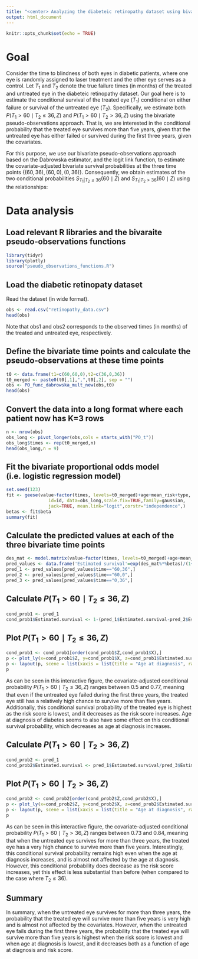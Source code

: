 ---
title: "<center> Analyzing the diabeteic retinopathy dataset using bivariate pseudo-observations <br> The effect of covariates on conditional probabilities"
output: html_document
---

```{r setup, include=FALSE}
knitr::opts_chunk$set(echo = TRUE)
```
# Goal

Consider the time to blindness of both eyes in diabetic patients, where one eye is randomly assigned to laser treatment and the other eye serves as a control. Let $T_1$ and $T_2$ denote the true failure times (in months) of the treated and untreated eye in the diabeteic retinopathy dataset. Our goal here is to estimate the conditional survival of the treated eye ($T_1$) conditional on either failure or survival of the untreated eye ($T_2$). Specifically, we estimate both $P(T_1>60 \mid T_2\leq 36, Z)$ and $P(T_1>60 \mid T_2> 36, Z)$ using the bivariate pseudo-observations approach. That is, we are interested in the conditional probability that the treated eye survives more than five years, given that the untreated eye has either failed or survived during the first three years, given the covariates.

For this purpose, we use our bivariate pseudo-observations approach based on the Dabrowska estimator, and the logit link function, to estimate the covariate-adjusted bivariate survival probabilities at the three time points $\{(60,36), (60,0), (0,36)\}$. Consequently, we obtain estimates of the two conditional probabilities $S_{T_1| T_2\leq 36}(60\mid Z)$ and $S_{T_1| T_2>36}(60\mid Z)$ using the relationships:
\begin{align*}
S_{T_1| T_2\leq 36}(60\mid Z)&=P(T_1>60 \mid T_2\leq 36, Z)=1-\frac{S(60,36 \mid Z)-S(60,0 \mid Z)-S(0,36 \mid Z)+1}{1-S(0,36 \mid Z)}, \\
	S_{T_1| T_2>36}(60\mid Z)&=P(T_1>60 \mid T_2> 36, Z)=\frac{S(60,36 \mid Z)}{S(0,36 \mid Z)}.
\end{align*}

# Data analysis

## Load relevant R libraries and the bivaraite pseudo-observations functions

```{r prem, echo=T, message=FALSE, warning=FALSE}
library(tidyr)
library(plotly)
source("pseudo_observations_functions.R")
```

## Load the diabetic retinopaty dataset

Read the dataset (in wide format).
```{r data}
obs <- read.csv("retinopathy_data.csv")
head(obs)
```
Note that obs1 and obs2 corresponds to the observed times (in months) of the treated and untreated eye, respectively.

## Define the bivariate time points and calculate the pseudo-observations at these time points 
```{r PO2}
t0 <- data.frame(t1=c(60,60,0),t2=c(36,0,36))
t0_merged <- paste0(t0[,1],",",t0[,2], sep = "")
obs <- PO_func_dabrowska_mult_new(obs,t0)
head(obs)
```

## Convert the data into a long format where each patient now has K=3 rows
```{r long2}
n <- nrow(obs)
obs_long <- pivot_longer(obs,cols = starts_with("PO_t"))
obs_long$times <- rep(t0_merged,n)
head(obs_long,n = 9)
```

## Fit the bivariate proportional odds model (i.e. logistic regression model)
```{r fit2}
set.seed(123)
fit <- geese(value~factor(times, levels=t0_merged)+age+mean_risk+type,
                id=id, data=obs_long,scale.fix=TRUE,family=gaussian,
                jack=TRUE, mean.link="logit",corstr="independence",)
betas <- fit$beta
summary(fit)
```

## Calculate the predicted values at each of the three bivariate time points
```{r}
des_mat <- model.matrix(value~factor(times, levels=t0_merged)+age+mean_risk+type, data = obs_long)
pred_values <- data.frame('Estimated survival'=exp(des_mat%*%betas)/(1+exp(des_mat%*%betas)),type=obs_long$type, Z=obs_long$age, X=obs_long$mean_risk, time=obs_long$times)
pred_1 <- pred_values[pred_values$time=="60,36",]
pred_2 <- pred_values[pred_values$time=="60,0",]
pred_3 <- pred_values[pred_values$time=="0,36",]
```

## Calculate $P(T_1>60 \mid T_2\leq 36, Z)$
```{r}
cond_prob1 <- pred_1
cond_prob1$Estimated.survival <- 1-(pred_1$Estimated.survival-pred_2$Estimated.survival-pred_3$Estimated.survival+1)/(1-pred_3$Estimated.survival)
```

## Plot $P(T_1>60 \mid T_2\leq 36, Z)$
```{r}
cond_prob1 <- cond_prob1[order(cond_prob1$Z,cond_prob1$X),]
p <- plot_ly(x=cond_prob1$Z, y=cond_prob1$X, z=cond_prob1$Estimated.survival, type="scatter3d", mode="markers",color = cond_prob1$Estimated.survival)
p <- layout(p, scene = list(xaxis = list(title = "Age at diagnosis", range = c(0,60)), yaxis = list(title = "Risk score", range = c(6,12)), zaxis = list(title = "P(T1>5|T2<3)",range = c(0,1))))
p
```
As can be seen in this interactive figure, the covariate-adjusted conditional probability $P(T_1>60 \mid T_2\leq 36, Z)$ ranges between 0.5 and 0.77, meaning that even if the untreated eye failed during the first three years, the treated eye still has a relatively high chance to survive more than five years. Additionally, this conditional survival probability of the treated eye is highest as the risk score is lowest, and it decreases as the risk score increases. Age at diagnosis of diabetes seems to also have some effect on this conditional survival probability, which decreases as age at diagnosis increases.

## Calculate $P(T_1>60 \mid T_2> 36, Z)$
```{r}
cond_prob2 <- pred_1
cond_prob2$Estimated.survival <- pred_1$Estimated.survival/pred_3$Estimated.survival
```

## Plot $P(T_1>60 \mid T_2> 36, Z)$
```{r}
cond_prob2 <- cond_prob2[order(cond_prob2$Z,cond_prob2$X),]
p <- plot_ly(x=cond_prob2$Z, y=cond_prob2$X, z=cond_prob2$Estimated.survival, type="scatter3d", mode="markers",color = cond_prob2$Estimated.survival)
p <- layout(p, scene = list(xaxis = list(title = "Age at diagnosis", range = c(0,60)), yaxis = list(title = "Risk score", range = c(6,12)), zaxis = list(title = "P(T1>5|T2>3)",range = c(0,1))))
p
```
As can be seen in this interactive figure, the covariate-adjusted conditional probability $P(T_1>60 \mid T_2> 36, Z)$ ranges between 0.73 and 0.84, meaning that when the untreated eye survives for more than three years, the treated eye has a very high chance to survive more than five years. Interestingly, this conditional survival probability remains high even when the age at diagnosis increases, and is almost not affected by the age at diagnosis. However, this conditional probability does decrease as the risk score increases, yet this effect is less substantial than before (when compared to the case where $T_2\leq 36$).

## Summary

In summary, when the untreated eye survives for more than three years, the probability that the treated eye will survive more than five years is very high and is almost not affected by the covariates. However, when the untreated eye fails during the first three years, the probability that the treated eye will survive more than five years is highest when the risk score is lowest and when age at diagnosis is lowest, and it decreases both as a function of age at diagnosis and risk score.